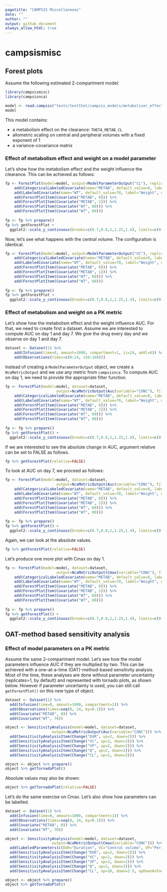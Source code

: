 ```yaml
---
pagetitle: "CAMPSIS Miscellaneous"
date: ""
author: ""
output: github_document
always_allow_html: true
---
```


# campsismisc

## Forest plots

Assume the following estimated 2-compartment model:

```r
library(campsismisc)
library(campsisnca)

model <- read.campsis("tests/testthat/campsis_models/metaboliser_effect_on_cl/")
model
```

This model contains:

- a metabolism effect on the clearance: `THETA_METAB_CL`
- allometric scaling on central and peripheral volumes with a fixed exponent of 1
- a variance-covariance matrix

### Effect of metabolism effect and weight on a model parameter

Let's show how the metabolism effect and the weight influence the clearance. This can be achieved as follows:

```r
fp <- ForestPlot(model=model, output=ModelParameterOutput("CL"), replicates=100) %>%
    add(CategoricalLabeledCovariate(name="METAB", default_value=0, label="Metaboliser", categories=c(Slow=0, Fast=1))) %>%
    add(LabeledCovariate(name="WT", default_value=70, label="Weight", unit="kg")) %>%
    add(ForestPlotItem(Covariate("METAB", 0))) %>%
    add(ForestPlotItem(Covariate("METAB", 1))) %>%
    add(ForestPlotItem(Covariate("WT", 60))) %>%
    add(ForestPlotItem(Covariate("WT", 80)))
  
fp <- fp %>% prepare()
fp %>% getForestPlot + 
  ggplot2::scale_y_continuous(breaks=c(0.7,0.8,1,1.25,1.4), limits=c(0.5, 1.5))
```

Now, let's see what happens with the central volume. The configuration is identical.

```r
fp <- ForestPlot(model=model, output=ModelParameterOutput("VC"), replicates=100) %>%
    add(CategoricalLabeledCovariate(name="METAB", default_value=0, label="Metaboliser", categories=c(Slow=0, Fast=1))) %>%
    add(LabeledCovariate(name="WT", default_value=70, label="Weight", unit="kg")) %>%
    add(ForestPlotItem(Covariate("METAB", 0))) %>%
    add(ForestPlotItem(Covariate("METAB", 1))) %>%
    add(ForestPlotItem(Covariate("WT", 60))) %>%
    add(ForestPlotItem(Covariate("WT", 80)))
  
fp <- fp %>% prepare()
fp %>% getForestPlot + 
  ggplot2::scale_y_continuous(breaks=c(0.7,0.8,1,1.25,1.4), limits=c(0.5, 1.5))
```

### Effect of metabolism and weight on a PK metric

Let's show how the metabolism effect and the weight influence AUC. For that, we need to create first a dataset. Assume we are interested to compute AUC on day 1 and day 7. We give the drug every day and we observe on day 1 and day 7.

```r
dataset <- Dataset(1) %>%
    add(Infusion(time=0, amount=1000, compartment=1, ii=24, addl=6)) %>%
    add(Observations(times=c(0:24, 144:168)))
```

Instead of creating a `ModelParameterOutput` object, we create a `NcaMetricOutput` and we use any metric from `campsisnca`. To compute AUC on day 1, we need to provide the appropriate filter function.

```r
fp <- ForestPlot(model=model, dataset=dataset, 
                       output=NcaMetricOutput(Auc(variable="CONC"), filter=~timerange(.x, min=0, max=24)), replicates=100) %>%
    add(CategoricalLabeledCovariate(name="METAB", default_value=0, label="Metaboliser", categories=c(Slow=0, Fast=1))) %>%
    add(LabeledCovariate(name="WT", default_value=70, label="Weight", unit="kg")) %>%
    add(ForestPlotItem(Covariate("METAB", 0))) %>%
    add(ForestPlotItem(Covariate("METAB", 1))) %>%
    add(ForestPlotItem(Covariate("WT", 60))) %>%
    add(ForestPlotItem(Covariate("WT", 80)))
  
fp <- fp %>% prepare()
fp %>% getForestPlot() + 
  ggplot2::scale_y_continuous(breaks=c(0.7,0.8,1,1.25,1.4), limits=c(0.5, 1.5))
```

If we are interested to see the absolute change in AUC, argument relative can be set to FALSE as follows.

```r
fp %>% getForestPlot(relative=FALSE)
```

To look at AUC on day 7, we proceed as follows:

```r
fp <- ForestPlot(model=model, dataset=dataset, 
                       output=NcaMetricOutput(Auc(variable="CONC"), filter=~timerange(.x, min=144, max=168)), replicates=100) %>%
    add(CategoricalLabeledCovariate(name="METAB", default_value=0, label="Metaboliser", categories=c(Slow=0, Fast=1))) %>%
    add(LabeledCovariate(name="WT", default_value=70, label="Weight", unit="kg")) %>%
    add(ForestPlotItem(Covariate("METAB", 0))) %>%
    add(ForestPlotItem(Covariate("METAB", 1))) %>%
    add(ForestPlotItem(Covariate("WT", 60))) %>%
    add(ForestPlotItem(Covariate("WT", 80)))
  
fp <- fp %>% prepare()
fp %>% getForestPlot() + 
  ggplot2::scale_y_continuous(breaks=c(0.7,0.8,1,1.25,1.4), limits=c(0.5, 1.5))
```

Again, we can look at the absolute values.

```r
fp %>% getForestPlot(relative=FALSE)
```

Let's produce one more plot with Cmax on day 1.

```r
fp <- ForestPlot(model=model, dataset=dataset, 
                       output=NcaMetricOutput(Cmax(variable="CONC"), filter=~timerange(.x, min=0, max=24)), replicates=100) %>%
    add(CategoricalLabeledCovariate(name="METAB", default_value=0, label="Metaboliser", categories=c(Slow=0, Fast=1))) %>%
    add(LabeledCovariate(name="WT", default_value=70, label="Weight", unit="kg")) %>%
    add(ForestPlotItem(Covariate("METAB", 0))) %>%
    add(ForestPlotItem(Covariate("METAB", 1))) %>%
    add(ForestPlotItem(Covariate("WT", 60))) %>%
    add(ForestPlotItem(Covariate("WT", 80)))
  
fp <- fp %>% prepare()
fp %>% getForestPlot() + 
  ggplot2::scale_y_continuous(breaks=c(0.7,0.8,1,1.25,1.4), limits=c(0.5, 1.5))
```

## OAT-method based sensitivity analysis

### Effect of model parameters on a PK metric

Assume the same 2-compartment model. Let's see how the model parameters influence AUC if they are multiplied by two. This can be achieved with a one-at-a-time (OAT)-method-based sensitivity analysis. Most of the time, these analyses are done without parameter uncertainty (replicates=1, by default) and represented with tornado plots, as shown below. However if parameter uncertainty is used, you can still call `getForestPlot()` on this new type of object.

```r
dataset <- Dataset(1) %>%
  add(Infusion(time=0, amount=1000, compartment=1)) %>%
  add(Observations(times=seq(0, 24, by=0.1))) %>%
  add(Covariate("METAB", 0)) %>%
  add(Covariate("WT", 70))

object <- SensitivityAnalysis(model=model, dataset=dataset,
                     output=NcaMetricOutput(Auc(variable="CONC"))) %>%
  add(SensitivityAnalysisItem(Change("DUR", up=2, down=2))) %>%
  add(SensitivityAnalysisItem(Change("VC", up=2, down=2))) %>%
  add(SensitivityAnalysisItem(Change("VP", up=2, down=2))) %>%
  add(SensitivityAnalysisItem(Change("Q", up=2, down=2))) %>%
  add(SensitivityAnalysisItem(Change("CL", up=2, down=2)))

object <- object %>% prepare()
object %>% getTornadoPlot()
```

Absolute values may also be shown:

```r
object %>% getTornadoPlot(relative=FALSE)
```

Let's do the same exercise on Cmax. Let's also show how parameters can be labelled.

```r
dataset <- Dataset(1) %>%
  add(Infusion(time=0, amount=1000, compartment=1)) %>%
  add(Observations(times=seq(0, 24, by=0.1))) %>%
  add(Covariate("METAB", 0)) %>%
  add(Covariate("WT", 70))

object <- SensitivityAnalysis(model=model, dataset=dataset,
                     output=NcaMetricOutput(Cmax(variable="CONC"))) %>%
  add(LabeledParameters(c(DUR="Duration", VC="Central volume", VP="Peripheral volume", Q="Inter-compartmental\nclearance", CL="Clearance"))) %>%
  add(SensitivityAnalysisItem(Change("DUR", up=2, down=2))) %>%
  add(SensitivityAnalysisItem(Change("VC", up=2, down=2))) %>%
  add(SensitivityAnalysisItem(Change("VP", up=2, down=2))) %>%
  add(SensitivityAnalysisItem(Change("Q", up=2, down=2))) %>%
  add(SensitivityAnalysisItem(Change("CL", up=10, down=2.5, upDownAsFactor=FALSE))) # Test a clearance of 2.5 and 10

object <- object %>% prepare()
object %>% getTornadoPlot()
```



